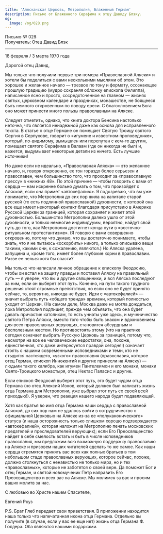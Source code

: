 ```yaml
---
title: 'Алясканская Церковь, Метрополия, Блаженный Герман'
description: Письмо от Блаженного Серафима к отцу Давиду Блэку.
og:
  image: /og/028.png
---
```


<div style={{textAlign:'right', fontFamily:'monospace'}}>Письмо № 028</div>
<div style={{textAlign:'left', fontFamily:'monospace'}}>Получатель: Отец Давид Блэк</div>

---

18 февраля / 3 марта 1970 года

Дорогой отец Давид,

Мы только что получили первые три номера «Православной Аляски» и хотели бы поделиться с вами несколькими мыслями об этом. Это хорошее и желанное начало — трезвое по тону и формату, осознающее прошлую традицию (мудро сохраняя обложку епископа Филиппа), написанное ясно и просто, сосредоточенное на главном — жизнях святых, церковном календаре и праздниках, монашестве, не боящееся быть немного откровенным по поводу ереси. С благословением Бога оно может принести много пользы православным на Аляске.

Следует отметить, однако, что книга доктора Бенсина настолько неточна, что является ненадежной даже как основа для исправленного текста. В статье о отце Германе он помещает Святую Троицу святого Сергия в Серпухове, говорит о «игумене и известном проповеднике», который, по-видимому, вымышлен или перепутан с кем-то другим, помещает святого Серафима в Валаам (где он никогда не был) и, кажется, выдумывает некоторые детали из ничего. Есть лучшие источники!

Но даже если не идеально, «Православная Аляска» — это желанное начало, и, говоря откровенно, ее тон гораздо более серьезен и православен, чем большинство того, что проходит за «православную прессу» в «нижних 48». По этой причине — чтобы говорить с вами от сердца — нам искренне больно думать о том, что произойдет с Аляской, если она примет «автокефалию». Я подозреваю, что вы уже понимаете, что Метрополия до сих пор жила на капитале старой русской (то есть подлинной православной) духовности, с которой она все еще имеет некоторый контакт благодаря присутствию в Америке Русской Церкви за границей, которая сохраняет и живет этой духовностью. Большинство Метрополии далеко ушло от этой духовности, и только немногие индивидуумы, вероятно, найдут свой путь до того, как Метрополия достигнет конца пути в «восточно-ритуальном протестантизме». (Я говорю с вами совершенно откровенно, потому что думаю, что вы достаточно понимаете, чтобы знать, что я не пытаюсь «оскорбить» никого, а только описываю вещи такими, какими они, к сожалению, являются.) Но Аляска удалена, запущена и, кроме того, имеет более глубокие корни в православии. Разве ее нельзя хотя бы спасти?

Мы только что написали личное обращение к епископу Феодосию, чтобы он встал на защиту правды и поставил Аляску на правильный путь — я уверен, что вы и другие священники, и вся Аляска последуют за ним, если он выберет этот путь. Конечно, на пути такого трудного решения стоят огромные препятствия, но если оно не будет принято сейчас, то, вероятно, никогда не будет. Идти с «автокефалией» — значит выбрать путь «общего тренда» времени, который полностью уходит от Церкви. (На самом деле, Москва даже не могла дождаться, пока Метрополия подпишет, прежде чем объявить, что она будет давать причастие католикам, то есть униаты уже здесь, и мученичество святого Петра Аляски, вместо того чтобы быть знаком и вдохновением для всех православных верующих, становится абсурдным и бесполезным жестом. Но противостоять этому (что на практике сегодня означает выбрать Русскую Церковь за границей, потому что, несмотря на все ее человеческие недостатки, она, похоже, единственная, кто даже интересуется правдой сегодня!) означает стоять с нашими современными исповедниками и теми, кто не стыдится настоящего, «узкого» православия (православия, которое отец Герман, епископ Иннокентий и другие принесли на Аляску) — людьми такого калибра, как игумен Пантелеимон и его монахи, монахи Свято-Троицкого монастыря, отец Нектас Паласис и другие.

Если епископ Феодосий выберет этот путь, это будет чудом отца Германа (но отец Алексий Ионов, который должен был написать жизнь отца Германа для Метрополии, уже выбрал этот путь со своей всей приходью!). Я уверен, что реакция нашего народа будет подавляющей.

Хотя как братья во имя отца Германа наши сердца с православной Аляской, до сих пор нам не удалось войти в сотрудничество с официальной Церковью на Аляске из-за ее «полуканонического» статуса (и наша осторожность только слишком хорошо подтверждается «автокефалией», которая наложит на Метрополию печать московских предателей и преследователей верующих); если Его Преосвященство найдет в себе смелость встать и быть в числе исповедников православия, мы предложим всю возможную поддержку православию на Аляске и призовем наших читателей сделать то же самое. Как наши сердца стремятся принять вас всех как полных братьев в том небольшом стаде православных верующих, которое сейчас, похоже, должно столкнуться с ненавистью не только мира, но и тех «православных», которые не заботятся о своей вере. Да поможет Бог и отец Герман, и святой новомученик Петр направить Его Преосвященство и всех вас на Аляске. Мы молимся за вас и просим ваших молитв за нас.

С любовью во Христе нашем Спасителе,

Евгений Роуз

P.S. Брат Глеб передает свои приветствия. В приложении находится наша только что напечатанная икона отца Германа. Отдельно вы получите (в случае, если у вас ее еще нет) жизнь отца Германа Ф. Голдера. Оба являются нашими подарками.
